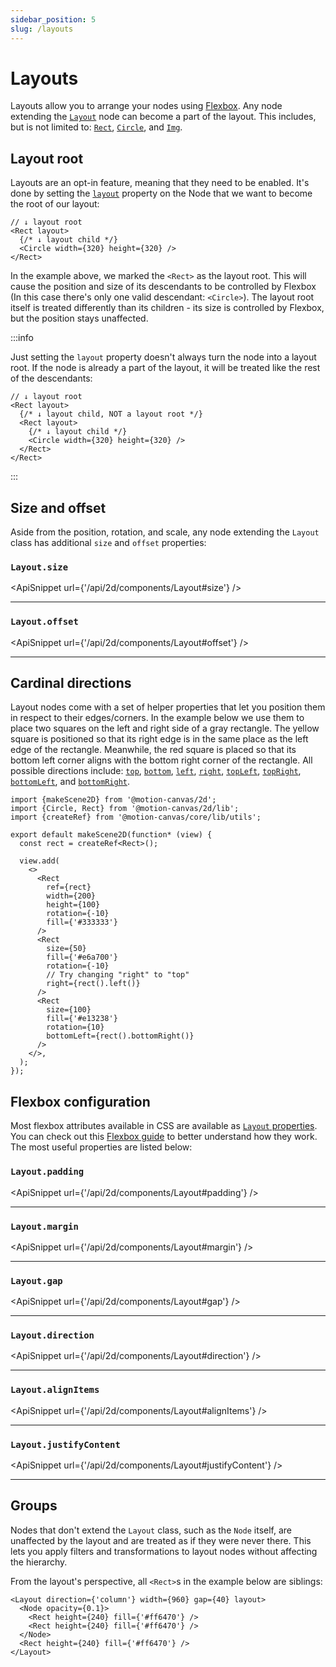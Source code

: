 ```yaml
---
sidebar_position: 5
slug: /layouts
---
```



# Layouts

<AnimationPlayer name="layout" banner />

Layouts allow you to arrange your nodes using [Flexbox][flexbox]. Any node
extending the [`Layout`](/api/2d/components/Layout) node can become a part of
the layout. This includes, but is not limited to:
[`Rect`](/api/2d/components/Rect), [`Circle`](/api/2d/components/Circle), and
[`Img`](/api/2d/components/Img).

## Layout root

Layouts are an opt-in feature, meaning that they need to be enabled. It's done
by setting the [`layout`](/api/2d/components/Layout#layout) property on the Node
that we want to become the root of our layout:

```tsx
// ↓ layout root
<Rect layout>
  {/* ↓ layout child */}
  <Circle width={320} height={320} />
</Rect>
```

In the example above, we marked the `<Rect>` as the layout root. This will cause
the position and size of its descendants to be controlled by Flexbox (In this
case there's only one valid descendant: `<Circle>`). The layout root itself is
treated differently than its children - its size is controlled by Flexbox, but
the position stays unaffected.

:::info

Just setting the `layout` property doesn't always turn the node into a layout
root. If the node is already a part of the layout, it will be treated like the
rest of the descendants:

```tsx
// ↓ layout root
<Rect layout>
  {/* ↓ layout child, NOT a layout root */}
  <Rect layout>
    {/* ↓ layout child */}
    <Circle width={320} height={320} />
  </Rect>
</Rect>
```

:::

## Size and offset

Aside from the position, rotation, and scale, any node extending the `Layout`
class has additional `size` and `offset` properties:

### `Layout.size`

<ApiSnippet url={'/api/2d/components/Layout#size'} />
<hr />

### `Layout.offset`

<ApiSnippet url={'/api/2d/components/Layout#offset'} />
<hr />

## Cardinal directions

Layout nodes come with a set of helper properties that let you position them in
respect to their edges/corners. In the example below we use them to place two
squares on the left and right side of a gray rectangle. The yellow square is
positioned so that its right edge is in the same place as the left edge of the
rectangle. Meanwhile, the red square is placed so that its bottom left corner
aligns with the bottom right corner of the rectangle. All possible directions
include: [`top`](/api/2d/components/Layout#top),
[`bottom`](/api/2d/components/Layout#bottom),
[`left`](/api/2d/components/Layout#left),
[`right`](/api/2d/components/Layout#right),
[`topLeft`](/api/2d/components/Layout#topLeft),
[`topRight`](/api/2d/components/Layout#topRight),
[`bottomLeft`](/api/2d/components/Layout#bottomLeft), and
[`bottomRight`](/api/2d/components/Layout#bottomRight).

```tsx editor
import {makeScene2D} from '@motion-canvas/2d';
import {Circle, Rect} from '@motion-canvas/2d/lib';
import {createRef} from '@motion-canvas/core/lib/utils';

export default makeScene2D(function* (view) {
  const rect = createRef<Rect>();

  view.add(
    <>
      <Rect
        ref={rect}
        width={200}
        height={100}
        rotation={-10}
        fill={'#333333'}
      />
      <Rect
        size={50}
        fill={'#e6a700'}
        rotation={-10}
        // Try changing "right" to "top"
        right={rect().left()}
      />
      <Rect
        size={100}
        fill={'#e13238'}
        rotation={10}
        bottomLeft={rect().bottomRight()}
      />
    </>,
  );
});
```

## Flexbox configuration

Most flexbox attributes available in CSS are available as
[`Layout` properties](/api/2d/components/Layout#Properties). You can check out
this [Flexbox guide][flexbox] to better understand how they work. The most
useful properties are listed below:

### `Layout.padding`

<ApiSnippet url={'/api/2d/components/Layout#padding'} />
<hr />

### `Layout.margin`

<ApiSnippet url={'/api/2d/components/Layout#margin'} />
<hr />

### `Layout.gap`

<ApiSnippet url={'/api/2d/components/Layout#gap'} />
<hr />

### `Layout.direction`

<ApiSnippet url={'/api/2d/components/Layout#direction'} />
<hr />

### `Layout.alignItems`

<ApiSnippet url={'/api/2d/components/Layout#alignItems'} />
<hr />

### `Layout.justifyContent`

<ApiSnippet url={'/api/2d/components/Layout#justifyContent'} />
<hr />

## Groups

Nodes that don't extend the `Layout` class, such as the `Node` itself, are
unaffected by the layout and are treated as if they were never there. This lets
you apply filters and transformations to layout nodes without affecting the
hierarchy.

From the layout's perspective, all `<Rect>`s in the example below are siblings:

```tsx
<Layout direction={'column'} width={960} gap={40} layout>
  <Node opacity={0.1}>
    <Rect height={240} fill={'#ff6470'} />
    <Rect height={240} fill={'#ff6470'} />
  </Node>
  <Rect height={240} fill={'#ff6470'} />
</Layout>
```

<AnimationPlayer name="layout-group" small />

[flexbox]: https://css-tricks.com/snippets/css/a-guide-to-flexbox/

